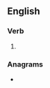 ==English==

===Verb===
{{head|en|verb form}}

# {{en-past of|downscale}}

===Anagrams===
* {{anagrams|en|a=acddelnosw|slow danced}}